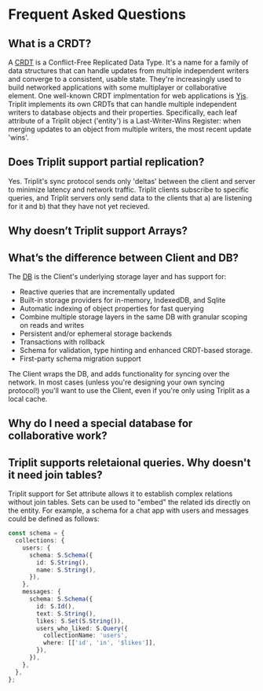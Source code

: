 # Frequent Asked Questions

## What is a CRDT?

A [CRDT](https://en.wikipedia.org/wiki/Conflict-free_replicated_data_type) is a Conflict-Free Replicated Data Type. It's a name for a family of data structures that can handle updates from multiple independent writers and converge to a consistent, usable state. They're increasingly used to build networked applications with some multiplayer or collaborative element. One well-known CRDT implmentation for web applications is [Yjs](https://github.com/yjs/yjs). Triplit implements its own CRDTs that can handle multiple independent writers to database objects and their properties. Specifically, each leaf attribute of a Triplit object ('entity') is a Last-Writer-Wins Register: when merging updates to an object from multiple writers, the most recent update 'wins'.

## Does Triplit support partial replication?

Yes. Triplit's sync protocol sends only 'deltas' between the client and server to minimize latency and network traffic. Triplit clients subscribe to specific queries, and Triplit servers only send data to the clients that a) are listening for it and b) that they have not yet recieved.

## Why doesn’t Triplit support Arrays?

## What’s the difference between Client and DB?

The [DB](https://github.com/aspen-cloud/triplit/tree/main/packages/db) is the Client's underlying storage layer and has support for:

- Reactive queries that are incrementally updated
- Built-in storage providers for in-memory, IndexedDB, and Sqlite
- Automatic indexing of object properties for fast querying
- Combine multiple storage layers in the same DB with granular scoping on reads and writes
- Persistent and/or ephemeral storage backends
- Transactions with rollback
- Schema for validation, type hinting and enhanced CRDT-based storage.
- First-party schema migration support

The Client wraps the DB, and adds functionality for syncing over the network. In most cases (unless you're designing your own syncing protocol!) you'll want to use the Client, even if you're only using Triplit as a local cache.

## Why do I need a special database for collaborative work?

## Triplit supports reletaional queries. Why doesn't it need join tables?

Triplit support for Set attribute allows it to establish complex relations without join tables. Sets can be used to "embed" the related ids directly on the entity. For example, a schema for a chat app with users and messages could be defined as follows:

```typescript
const schema = {
  collections: {
    users: {
      schema: S.Schema({
        id: S.String(),
        name: S.String(),
      }),
    },
    messages: {
      schema: S.Schema({
        id: S.Id(),
        text: S.String(),
        likes: S.Set(S.String()),
        users_who_liked: S.Query({
          collectionName: 'users',
          where: [['id', 'in', '$likes']],
        }),
      }),
    },
  },
};
```
